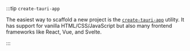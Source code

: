 
:::tip `create-tauri-app`

The easiest way to scaffold a new project is the [`create-tauri-app`](https://github.com/tauri-apps/create-tauri-app) utility. It has support for vanilla HTML/CSS/JavaScript but also many frontend frameworks like React, Vue, and Svelte.

<CreateTauriApp />

:::
